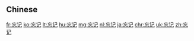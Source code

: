 {{also|忘記}}
==Chinese==
{{zh-see|忘記}}

[[fr:忘记]]
[[ko:忘记]]
[[lt:忘记]]
[[hu:忘记]]
[[mg:忘记]]
[[nl:忘记]]
[[ja:忘记]]
[[chr:忘记]]
[[uk:忘记]]
[[zh:忘记]]